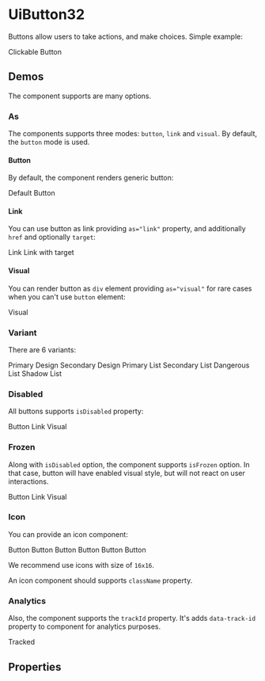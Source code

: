 


<Meta title="UiButton32/Docs" />

# UiButton32

Buttons allow users to take actions, and make choices. Simple example:

<Canvas>
  <UiButton32 variant="primaryDesign">Clickable Button</UiButton32>
</Canvas>

## Demos

The component supports are many options.

### As

The components supports three modes: `button`, `link` and `visual`. By default, the `button` mode is used.

#### Button

By default, the component renders generic button:

<Canvas>
  <UiButton32 variant="primaryDesign">Default</UiButton32>
  <UiButton32 as="button"  variant="primaryDesign">Button</UiButton32>
</Canvas>

#### Link

You can use button as link providing `as="link"` property, and additionally `href` and optionally `target`:

<Canvas>
  <UiButton32 as="link" href="#" variant="primaryDesign">Link</UiButton32>
  <UiButton32 as="link" href="#" target="_blank" variant="primaryDesign">Link with target</UiButton32>
</Canvas>

#### Visual

You can render button as `div` element providing `as="visual"` for rare cases when you can't use `button` element:

<Canvas>
  <UiButton32 as="visual" variant="primaryDesign">Visual</UiButton32>
</Canvas>

### Variant

There are 6 variants:

<Canvas>
  <UiButton32 variant="primaryDesign">Primary Design</UiButton32>
  <UiButton32 variant="secondaryDesign">Secondary Design</UiButton32>
  <UiButton32 variant="primaryList">Primary List</UiButton32>
  <UiButton32 variant="secondaryList">Secondary List</UiButton32>
  <UiButton32 variant="dangerousList">Dangerous List</UiButton32>
  <UiButton32 variant="shadowList">Shadow List</UiButton32>
</Canvas>

### Disabled

All buttons supports `isDisabled` property:

<Canvas>
  <UiButton32 as="button" isDisabled variant="primaryDesign">Button</UiButton32>
  <UiButton32 as="link" isDisabled href="#" variant="primaryDesign">Link</UiButton32>
  <UiButton32 as="visual" isDisabled variant="primaryDesign">Visual</UiButton32>
</Canvas>

### Frozen

Along with `isDisabled` option, the component supports `isFrozen` option. In that case, button will have enabled visual
style, but will not react on user interactions.

<Canvas>
  <UiButton32 as="button" isFrozen variant="primaryDesign">Button</UiButton32>
  <UiButton32 as="link" isFrozen href="#" variant="primaryDesign">Link</UiButton32>
  <UiButton32 as="visual" isFrozen variant="primaryDesign">Visual</UiButton32>
</Canvas>

### Icon

You can provide an icon component:

<Canvas>
  <UiButton32 icon={AddIcon} variant="primaryDesign">Button</UiButton32>
  <UiButton32 icon={AddIcon} variant="secondaryDesign">Button</UiButton32>
  <UiButton32 icon={AddIcon} variant="primaryList">Button</UiButton32>
  <UiButton32 icon={AddIcon} variant="secondaryList">Button</UiButton32>
  <UiButton32 icon={AddIcon} variant="dangerousList">Button</UiButton32>
  <UiButton32 icon={AddIcon} variant="shadowList">Button</UiButton32>
</Canvas>

We recommend use icons with size of `16x16`.

An icon component should supports `className` property.

### Analytics

Also, the component supports the `trackId` property. It's adds `data-track-id` property to component for analytics
purposes.

<Canvas>
  <UiButton32 as="button" trackId="my-track-id" variant="primaryDesign">Tracked</UiButton32>
</Canvas>

## Properties

<ArgsTable of={UiButton32} />
